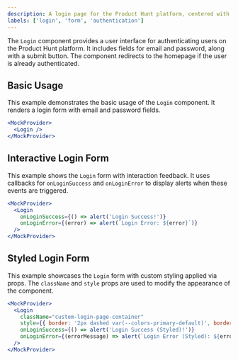 ```yaml
---
description: A login page for the Product Hunt platform, centered with a flex layout and redirects authenticated users.
labels: ['login', 'form', 'authentication']
---
```


The `Login` component provides a user interface for authenticating users on the Product Hunt platform. It includes fields for email and password, along with a submit button. The component redirects to the homepage if the user is already authenticated.

## Basic Usage

This example demonstrates the basic usage of the `Login` component. It renders a login form with email and password fields.

```jsx
<MockProvider>
  <Login />
</MockProvider>
```

## Interactive Login Form

This example shows the `Login` form with interaction feedback. It uses callbacks for `onLoginSuccess` and `onLoginError` to display alerts when these events are triggered.

```jsx
<MockProvider>
  <Login
    onLoginSuccess={() => alert('Login Success!')}
    onLoginError={(error) => alert(`Login Error: ${error}`)}
  />
</MockProvider>
```

## Styled Login Form

This example showcases the `Login` form with custom styling applied via props. The `className` and `style` props are used to modify the appearance of the component.

```jsx
<MockProvider>
  <Login
    className="custom-login-page-container"
    style={{ border: '2px dashed var(--colors-primary-default)', borderRadius: 'var(--borders-radius-pill)', padding: 'var(--spacing-small)' }}
    onLoginSuccess={() => alert('Login Success (Styled)!')}
    onLoginError={(errorMessage) => alert(`Login Error (Styled): ${errorMessage}`)}
  />
</MockProvider>